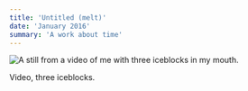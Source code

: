 ```yaml
---
title: 'Untitled (melt)'
date: 'January 2016'
summary: 'A work about time'
---
```


<Image
	src='/2016/melt.png'
	width={700}
	height={300}
	alt='A still from a video of me with three iceblocks in my mouth.'
	className='py-4'
/>

Video, three iceblocks.
